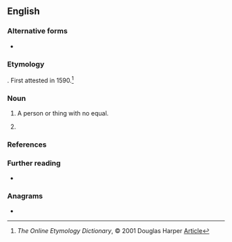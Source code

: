 ==English==

===Alternative forms===
* {{l|en|nonsuch}}

===Etymology===
{{affix|en|none|such}}. First attested in 1590.<ref>''The Online Etymology Dictionary'', © 2001 Douglas Harper [http://www.etymonline.com/index.php?allowed_in_frame=0&search=nonesuch&searchmode=none Article]</ref>

===Noun===
{{en-noun|es}}

# A person or thing with no equal.
#: {{syn|en|ideal|paragon|nonpareil}}
# {{taxlink|Lychnis chalcedonica|species|noshow=1}}
#: {{syn|en|burning love|dusky salmon}}

===References===
<references/>

===Further reading===
* {{pedia|Lychnis chalcedonica}}

===Anagrams===
* {{anagrams|en|a=cehnnosu|unchosen}}